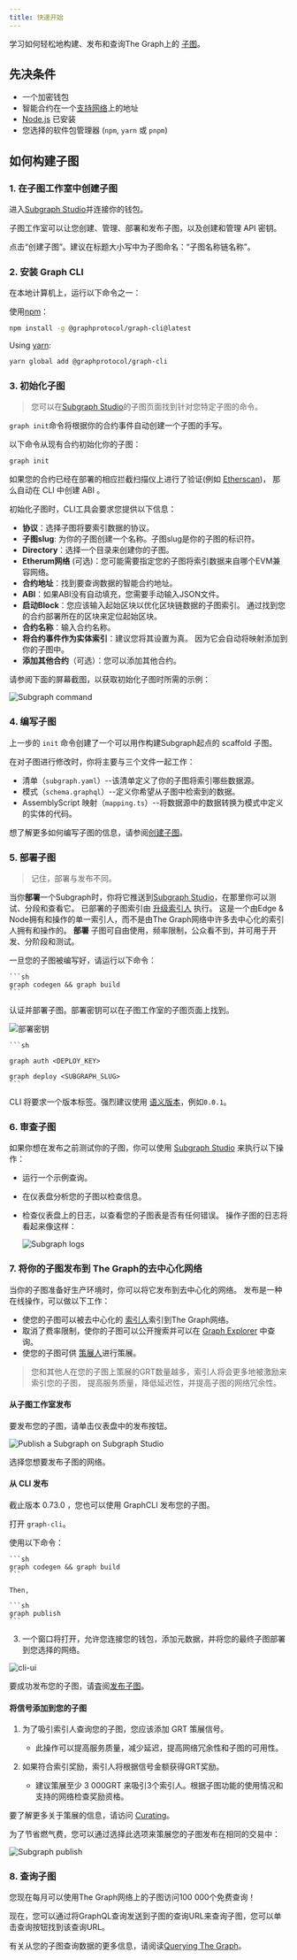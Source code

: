 ```yaml
---
title: 快速开始
---
```


学习如何轻松地构建、发布和查询The Graph上的 [子图](/subgraphs/developing/developer-faq/#1-what-is-a-subgraph)。

## 先决条件

- 一个加密钱包
- 智能合约在一个[支持网络](/supported-networks/)上的地址
- [Node.js](https://nodejs.org/) 已安装
- 您选择的软件包管理器 (`npm`, `yarn` 或 `pnpm`)

## 如何构建子图

### 1. 在子图工作室中创建子图

进入[Subgraph Studio](https://thegraph.com/studio/)并连接你的钱包。

子图工作室可以让您创建、管理、部署和发布子图，以及创建和管理 API 密钥。

点击“创建子图”。建议在标题大小写中为子图命名：“子图名称链名称”。

### 2. 安装 Graph CLI

在本地计算机上，运行以下命令之一：

使用[npm](https://www.npmjs.com/)：

```sh
npm install -g @graphprotocol/graph-cli@latest
```

Using [yarn](https://yarnpkg.com/):

```sh
yarn global add @graphprotocol/graph-cli
```

### 3. 初始化子图

> 您可以在[Subgraph Studio](https://thegraph.com/studio/)的子图页面找到针对您特定子图的命令。

`graph init`命令将根据你的合约事件自动创建一个子图的手写。

以下命令从现有合约初始化你的子图：

```sh
graph init
```

如果您的合约已经在部署的相应拦截扫描仪上进行了验证(例如 [Etherscan](https://etherscan.io/))， 那么自动在 CLI 中创建 ABI 。

初始化子图时，CLI工具会要求您提供以下信息：

- **协议**：选择子图将要索引数据的协议。
- **子图slug**: 为你的子图创建一个名称。子图slug是你的子图的标识符。
- **Directory**：选择一个目录来创建你的子图。
- **Etherum网络** (可选)：您可能需要指定您的子图将索引数据来自哪个EVM兼容网络。
- **合约地址**：找到要查询数据的智能合约地址。
- **ABI**：如果ABI没有自动填充，您需要手动输入JSON文件。
- **启动Block**：您应该输入起始区块以优化区块链数据的子图索引。 通过找到您的合约部署所在的区块来定位起始区块。
- **合约名称**：输入合约名称。
- **将合约事件作为实体索引**：建议您将其设置为真。 因为它会自动将映射添加到你的子图中。
- **添加其他合约**（可选）：您可以添加其他合约。

请参阅下面的屏幕截图，以获取初始化子图时所需的示例：

![Subgraph command](/img/CLI-Example.png)

### 4. 编写子图

上一步的 `init` 命令创建了一个可以用作构建Subgraph起点的 scaffold 子图。

在对子图进行修改时，你将主要与三个文件一起工作：

- 清单（`subgraph.yaml`）--该清单定义了你的子图将索引哪些数据源。
- 模式（`schema.graphql`）--定义你希望从子图中检索到的数据。
- AssemblyScript 映射（`mapping.ts`）--将数据源中的数据转换为模式中定义的实体的代码。

想了解更多如何编写子图的信息，请参阅[创建子图](/developing/creating-a-subgraph/)。

### 5. 部署子图

> 记住，部署与发布不同。

当你**部署**一个Subgraph时，你将它推送到[Subgraph Studio](https://thegraph.com/studio/)，在那里你可以测试、分段和查看它。 已部署的子图索引由 [升级索引人](https://thegraph.com/blog/upgrade-indexer/) 执行。 这是一个由Edge & Node拥有和操作的单一索引人，而不是由The Graph网络中许多去中心化的索引人拥有和操作的。 **部署** 子图可自由使用，频率限制，公众看不到，并可用于开发、分阶段和测试。

一旦您的子图被编写好，请运行以下命令：

````
```sh
graph codegen && graph build
```
````

认证并部署子图。部署密钥可以在子图工作室的子图页面上找到。

![部署密钥](/img/subgraph-studio-deploy-key.jpg)

````
```sh

graph auth <DEPLOY_KEY>

graph deploy <SUBGRAPH_SLUG>
```
````

CLI 将要求一个版本标签。强烈建议使用 [语义版本](https://semver.org/)，例如`0.0.1`。

### 6. 审查子图

如果你想在发布之前测试你的子图，你可以使用 [Subgraph Studio](https://thegraph.com/studio/) 来执行以下操作：

- 运行一个示例查询。
- 在仪表盘分析您的子图以检查信息。
- 检查仪表盘上的日志，以查看您的子图表是否有任何错误。 操作子图的日志将看起来像这样：

  ![Subgraph logs](/img/subgraph-logs-image.png)

### 7. 将你的子图发布到 The Graph的去中心化网络

当你的子图准备好生产环境时，你可以将它发布到去中心化的网络。 发布是一种在线操作，可以做以下工作：

- 使您的子图可以被去中心化的 [索引人](/indexing/overview/)索引到The Graph网络。
- 取消了费率限制，使你的子图可以公开搜索并可以在 [Graph Explorer](https://thegraph.com/explorer/) 中查询。
- 使您的子图可供 [策展人](/resources/roles/curating/)进行策展。

> 您和其他人在您的子图上策展的GRT数量越多，索引人将会更多地被激励来索引您的子图， 提高服务质量，降低延迟性，并提高子图的网络冗余性。

#### 从子图工作室发布

要发布您的子图，请单击仪表盘中的发布按钮。

![Publish a Subgraph on Subgraph Studio](/img/publish-sub-transfer.png)

选择您想要发布子图的网络。

#### 从 CLI 发布

截止版本 0.73.0 ，您也可以使用 GraphCLI 发布您的子图。

打开 `graph-cli`。

使用以下命令：

````
```sh
graph codegen && graph build
```

Then,

```sh
graph publish
```
````

3. 一个窗口将打开，允许您连接您的钱包，添加元数据，并将您的最终子图部署到您选择的网络。

![cli-ui](/img/cli-ui.png)

要成功发布您的子图，请査阅[发布子图](/subgraphs/developing/publishing/publishing-a-subgraph/)。

#### 将信号添加到您的子图

1. 为了吸引索引人查询您的子图，您应该添加 GRT 策展信号。
   - 此操作可以提高服务质量，减少延迟，提高网络冗余性和子图的可用性。

2. 如果符合索引奖励，索引人将根据信号金额获得GRT奖励。
   - 建议策展至少 3 000GRT 来吸引3个索引人。根据子图功能的使用情况和支持的网络检查奖励资格。

要了解更多关于策展的信息，请访问 [Curating](/resources/roles/curating/)。

为了节省燃气费，您可以通过选择此选项来策展您的子图发布在相同的交易中：

![Subgraph publish](/img/studio-publish-modal.png)

### 8. 查询子图

您现在每月可以使用The Graph网络上的子图访问100 000个免费查询！

现在，您可以通过将GraphQL查询发送到子图的查询URL来查询子图，您可以单击查询按钮找到该查询URL。

有关从您的子图查询数据的更多信息，请阅读[Querying The Graph](/subgraphs/querying/introduction/)。
